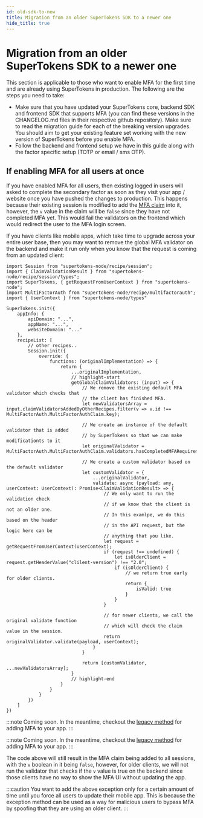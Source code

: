 ```yaml
---
id: old-sdk-to-new
title: Migration from an older SuperTokens SDK to a newer one
hide_title: true
---
```



<MFAPaidBanner />

# Migration from an older SuperTokens SDK to a newer one

This section is applicable to those who want to enable MFA for the first time and are already using SuperTokens in production. The following are the steps you need to take:
- Make sure that you have updated your SuperTokens core, backend SDK and frontend SDK that supports MFA (you can find these versions in the CHANGELOG.md files in their respective github repository). Make sure to read the migration guide for each of the breaking version upgrades. You should aim to get your existing feature set working with the new version of SuperTokens before you enable MFA.
- Follow the backend and frontend setup we have in this guide along with the factor specific setup (TOTP or email / sms OTP).


## If enabling MFA for all users at once

If you have enabled MFA for all users, then existing logged in users will asked to complete the secondary factor as soon as they visit your app / website once you have pushed the changes to production. This happens because their existing session is modified to add the [MFA claim](./important-concepts#how-are-auth-factors-marked-as-completed) into it, however, the `v` value in the claim will be `false` since they have not completed MFA yet. This would fail the validators on the frontend which would redirect the user to the MFA login screen.

If you have clients like mobile apps, which take time to upgrade across your entire user base, then you may want to remove the global MFA validator on the backend and make it run only when you know that the request is coming from an updated client:

<BackendSDKTabs>
<TabItem value="nodejs">

```tsx
import Session from "supertokens-node/recipe/session";
import { ClaimValidationResult } from "supertokens-node/recipe/session/types";
import SuperTokens, { getRequestFromUserContext } from "supertokens-node";
import MultiFactorAuth from "supertokens-node/recipe/multifactorauth";
import { UserContext } from "supertokens-node/types"

SuperTokens.init({
    appInfo: {
        apiDomain: "...",
        appName: "...",
        websiteDomain: "..."
    },
    recipeList: [
        // other recipes..
        Session.init({
            override: {
                functions: (originalImplementation) => {
                    return {
                        ...originalImplementation,
                        // highlight-start
                        getGlobalClaimValidators: (input) => {
                            // We remove the existing default MFA validator which checks that
                            // the client has finished MFA.
                            let newValidatorsArray = input.claimValidatorsAddedByOtherRecipes.filter(v => v.id !== MultiFactorAuth.MultiFactorAuthClaim.key);

                            // We create an instance of the default validator that is added
                            // by SuperTokens so that we can make modificationts to it
                            let originalValidator = MultiFactorAuth.MultiFactorAuthClaim.validators.hasCompletedMFARequirementForAuth();

                            // We create a custom validator based on the default validator
                            let customValidator = {
                                ...originalValidator,
                                validate: async (payload: any, userContext: UserContext): Promise<ClaimValidationResult> => {
                                    // We only want to run the validation check
                                    // if we know that the client is not an older one.
                                    // In this examlpe, we do this based on the header
                                    // in the API request, but the logic here can be
                                    // anything that you like.
                                    let request = getRequestFromUserContext(userContext);
                                    if (request !== undefined) {
                                        let isOlderClient = request.getHeaderValue("clilent-version") !== "2.0";
                                        if (isOlderClient) {
                                            // we return true early for older clients.
                                            return {
                                                isValid: true
                                            }
                                        }
                                    }

                                    // for newer clients, we call the original validate function
                                    // which will check the claim value in the session.
                                    return originalValidator.validate(payload, userContext);
                                }
                            }

                            return [customValidator, ...newValidatorsArray];
                        }
                        // highlight-end
                    }
                }
            }
        })
    ]
})
```

</TabItem>
<TabItem value="go">

:::note
Coming soon. In the meantime, checkout the [legacy method](./legacy-method/how-it-works) for adding MFA to your app.
:::

</TabItem>
<TabItem value="python">

:::note
Coming soon. In the meantime, checkout the [legacy method](./legacy-method/how-it-works) for adding MFA to your app.
:::

</TabItem>
</BackendSDKTabs>

The code above will still result in the MFA claim being added to all sessions, with the `v` boolean in it being `false`, however, for older clients, we will not run the validator that checks if the `v` value is true on the backend since those clients have no way to show the MFA UI without updating the app.

:::caution
You want to add the above exception only for a certain amount of time until you force all users to update their mobile app. This is because the exception method can be used as a way for malicious users to bypass MFA by spoofing that they are using an older client.
:::